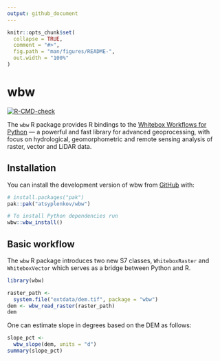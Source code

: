```yaml
---
output: github_document
---
```


<!-- README.md is generated from README.Rmd. Please edit that file -->

```r
knitr::opts_chunk$set(
  collapse = TRUE,
  comment = "#>",
  fig.path = "man/figures/README-",
  out.width = "100%"
)
```

# wbw

<!-- badges: start -->
[![R-CMD-check](https://github.com/atsyplenkov/wbw/actions/workflows/R-CMD-check.yaml/badge.svg)](https://github.com/atsyplenkov/wbw/actions/workflows/R-CMD-check.yaml)
<!-- badges: end -->

The `wbw` R package provides R bindings to the [Whitebox Workflows for Python](https://www.whiteboxgeo.com/manual/wbw-user-manual/book/preface.html) — a
powerful and fast library for advanced geoprocessing, with focus on
hydrological, geomorphometric and remote sensing analysis of raster, vector and
LiDAR data.

## Installation

You can install the development version of wbw from [GitHub](https://github.com/) with:

``` r
# install.packages("pak")
pak::pak("atsyplenkov/wbw")

# To install Python dependencies run
wbw::wbw_install()
```

## Basic workflow

The `wbw` R package introduces two new S7 classes, `WhiteboxRaster` and `WhiteboxVector`
which serves as a bridge between Python and R. 

```r
library(wbw)

raster_path <- 
  system.file("extdata/dem.tif", package = "wbw")
dem <- wbw_read_raster(raster_path)
dem
```

One can estimate slope in degrees based on the DEM as follows:

```r
slope_pct <- 
  wbw_slope(dem, units = "d")
summary(slope_pct)
```